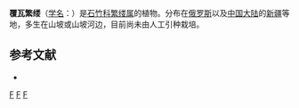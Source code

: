{{Speciesbox
| taxon = Stellaria(植物) imbricata
| binomial_authority = Bge.
}}

'''覆瓦繁缕'''（[[学名|学名]]：{{lang|la|''Stellaria imbricata''}}）是[[石竹科|石竹科]][[繁缕属|繁缕属]]的植物。分布在[[俄罗斯|俄罗斯]]以及[[中国大陆|中国大陆]]的[[新疆|新疆]]等地，多生在山坡或山坡河边，目前尚未由人工引种栽培。

== 参考文献 ==
<div class="references-small">
* {{cite web| url =http://www.bioinfo.cn/db05/KmzwSpecies.php?action=view&id=2556| title =覆瓦繁缕| work =《中国高等植物数据库全库》| publisher =中国科学院微生物研究所| author =昆明植物研究所| accessdate =2009-02-23| deadurl =yes| archiveurl =https://web.archive.org/web/20160305070614/http://www.bioinfo.cn/db05/KmzwSpecies.php?action=view&id=2556| archivedate =2016-03-05}}
</div>

{{Taxonbar}}
[[Category:繁缕属|F]]
[[Category:俄羅斯植物|F]]
[[Category:新疆植物|F]]